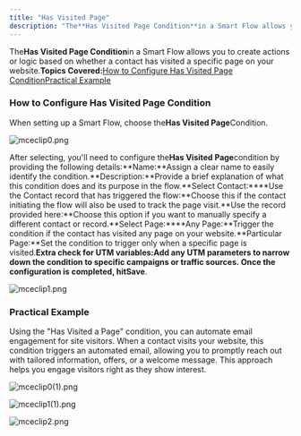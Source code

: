 ```yaml
---
title: "Has Visited Page"
description: "The**Has Visited Page Condition**in a Smart Flow allows you to create actions or logic based on whether a contact has visited a specific page on your"
---
```


The**Has Visited Page Condition**in a Smart Flow allows you to create actions or logic based on whether a contact has visited a specific page on your website.**Topics Covered:**[How to Configure Has Visited Page Condition](https://support.salesmate.io/hc/en-us/articles/37780733511833-Has-Visited-Page#h_01J8KYRJ4K6HD55VKYVA0WQ7R7)[Practical Example](https://support.salesmate.io/hc/en-us/articles/37780733511833-Has-Visited-Page#h_01J8M20YC8VFAT0HFS6SGG73RM)

### How to Configure Has Visited Page Condition

When setting up a Smart Flow, choose the**Has Visited Page**Condition.

![mceclip0.png](./images/mceclip0-3.png)

After selecting, you'll need to configure the**Has Visited Page**condition by providing the following details:**Name:**Assign a clear name to easily identify the condition.**Description:**Provide a brief explanation of what this condition does and its purpose in the flow.**Select Contact:****Use the Contact record that has triggered the flow:**Choose this if the contact initiating the flow will also be used to track the page visit.**Use the record provided here:**Choose this option if you want to manually specify a different contact or record.**Select Page:****Any Page:**Trigger the condition if the contact has visited any page on your website.**Particular Page:**Set the condition to trigger only when a specific page is visited.**Extra check for UTM variables:**Add any UTM parameters to narrow down the condition to specific campaigns or traffic sources. Once the configuration is completed, hit**Save**.

![mceclip1.png](./images/mceclip1-3.png)

### Practical Example

Using the "Has Visited a Page" condition, you can automate email engagement for site visitors. When a contact visits your website, this condition triggers an automated email, allowing you to promptly reach out with tailored information, offers, or a welcome message. This approach helps you engage visitors right as they show interest.

![mceclip0(1).png](./images/mceclip01-3.png)

![mceclip1(1).png](./images/mceclip11-2.png)

![mceclip2.png](./images/mceclip2.png)

